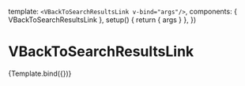

<Meta
  title="Components/VBackToSearchResultsLink"
  component={VBackToSearchResultsLink}
/>

  template: `<VBackToSearchResultsLink v-bind="args"/>`,
  components: { VBackToSearchResultsLink },
  setup() {
    return { args }
  },
})

# VBackToSearchResultsLink

<Description of={VBackToSearchResultsLink} />

<Canvas>
  <Story name="Default" args={{ href: "#" }}>
    {Template.bind({})}
  </Story>
</Canvas>
